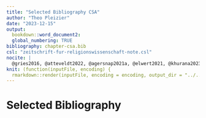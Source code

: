 ```yaml
---
title: "Selected Bibliography CSA"
author: "Theo Pleizier"
date: "2023-12-15"
output:
  bookdown::word_document2: 
  global_numbering: TRUE
bibliography: chapter-csa.bib
csl: "zeitschrift-fur-religionswissenschaft-note.csl"
nocite: |
  @gries2016, @atteveldt2022, @agersnap2021a, @elwert2021, @khurana2023
knit: (function(inputFile, encoding) {
  rmarkdown::render(inputFile, encoding = encoding, output_dir = "../../gen") })
---
```


<!--
Er is multibib pandoc, via een luafilter. Maar nog niet helder hoe dat goed geinstalleerd kan worden...
-->

# Selected Bibliography {-}